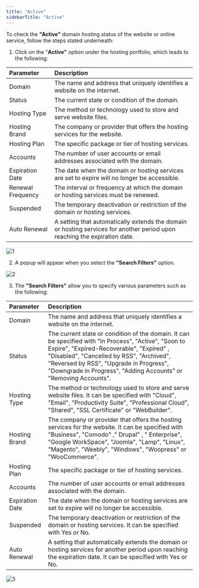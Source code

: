 ```yaml
---
title: "Active"
sidebarTitle: "Active"
---
```


To check the **"Active"** domain hosting status of the website or online service, follow the steps stated underneath:

1. Click on the "**Active"** option under the hosting portfolio, which leads to the following:

| Parameter         | Description                                                                                                               |
| :---------------- | :------------------------------------------------------------------------------------------------------------------------ |
| Domain            | The name and address that uniquely identifies a website on the internet.                                                  |
| Status            | The current state or condition of the domain.                                                                             |
| Hosting Type      | The method or technology used to store and serve website files.                                                           |
| Hosting Brand     | The company or provider that offers the hosting services for the website.                                                 |
| Hosting Plan      | The specific package or tier of hosting services.                                                                         |
| Accounts          | The number of user accounts or email addresses associated with the domain.                                                |
| Expiration Date   | The date when the domain or hosting services are set to expire will no longer be accessible.                              |
| Renewal Frequency | The interval or frequency at which the domain or hosting services must be renewed.                                        |
| Suspended         | The temporary deactivation or restriction of the domain or hosting services.                                              |
| Auto Renewal      | A setting that automatically extends the domain or hosting services for another period upon reaching the expiration date. |

![1](/images/portohostingimages/1.png)

2. A popup will appear when you select the  **"Search Filters"** option.

![2](/images/portohostingimages/2.png)

3. The **"Search Filters"** allow you to specify various parameters such as the following:

| Parameter       | Description                                                                                                                                                                                                                                                                                                  |
| :-------------- | :----------------------------------------------------------------------------------------------------------------------------------------------------------------------------------------------------------------------------------------------------------------------------------------------------------- |
| Domain          | The name and address that uniquely identifies a website on the internet.                                                                                                                                                                                                                                     |
| Status          | The current state or condition of the domain. It can be specified with "In Process", "Active", "Soon to Expire", "Expired-Recoverable", "Expired" , "Disabled", "Cancelled by RSS", "Archived", "Reversed by RSS", "Upgrade in Progress", "Downgrade in Progress", "Adding Accounts" or "Removing Accounts". |
| Hosting Type    | The method or technology used to store and serve website files. It can be specified with "Cloud", "Email", "Productivity Suite", "Professional Cloud", "Shared", "SSL Certificate" or "WebBuilder".                                                                                                          |
| Hosting Brand   | The company or provider that offers the hosting services for the website. It can be specified with "Business", "Comodo" ," Drupal" , " Enterprise", "Google WorkSpace", "Joomla", "Lamp", "Linux", "Magento", "Weebly", "Windows", "Woopress" or "WooCommerce".                                              |
| Hosting Plan    | The specific package or tier of hosting services.                                                                                                                                                                                                                                                            |
| Accounts        | The number of user accounts or email addresses associated with the domain.                                                                                                                                                                                                                                   |
| Expiration Date | The date when the domain or hosting services are set to expire will no longer be accessible.                                                                                                                                                                                                                 |
| Suspended       | The temporary deactivation or restriction of the domain or hosting services. It can be specified with Yes or No.                                                                                                                                                                                             |
| Auto Renewal    | A setting that automatically extends the domain or hosting services for another period upon reaching the expiration date. It can be specified with Yes or No.                                                                                                                                                |

![3](/images/portohostingimages/3.png)